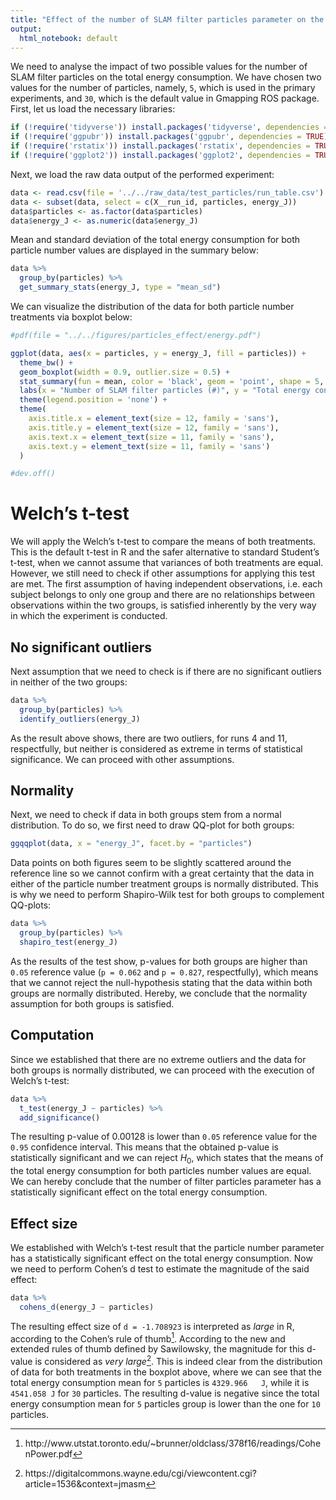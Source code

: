 ```yaml
---
title: "Effect of the number of SLAM filter particles parameter on the total energy consumption"
output:
  html_notebook: default
---
```


We need to analyse the impact of two possible values for the number of SLAM filter particles on the total energy consumption. We have chosen two values for the number of particles, namely, `5`, which is used in the primary experiments, and `30`, which is the default value in Gmapping ROS package. First, let us load the necessary libraries:
```r
if (!require('tidyverse')) install.packages('tidyverse', dependencies = TRUE); library('tidyverse')
if (!require('ggpubr')) install.packages('ggpubr', dependencies = TRUE); library('ggpubr')
if (!require('rstatix')) install.packages('rstatix', dependencies = TRUE); library('rstatix')
if (!require('ggplot2')) install.packages('ggplot2', dependencies = TRUE); library('ggplot2')
```

Next, we load the raw data output of the performed experiment:
```r
data <- read.csv(file = '../../raw_data/test_particles/run_table.csv')
data <- subset(data, select = c(X__run_id, particles, energy_J))
data$particles <- as.factor(data$particles)
data$energy_J <- as.numeric(data$energy_J)
```

Mean and standard deviation of the total energy consumption for both particle number values are displayed in the summary below:
```r
data %>%
  group_by(particles) %>%
  get_summary_stats(energy_J, type = "mean_sd")
```

We can visualize the distribution of the data for both particle number treatments via boxplot below:
```r
#pdf(file = "../../figures/particles_effect/energy.pdf")

ggplot(data, aes(x = particles, y = energy_J, fill = particles)) +
  theme_bw() + 
  geom_boxplot(width = 0.9, outlier.size = 0.5) + 
  stat_summary(fun = mean, color = 'black', geom = 'point', shape = 5, size = 1.5) +
  labs(x = "Number of SLAM filter particles (#)", y = "Total energy consumption (J)") +
  theme(legend.position = 'none') +
  theme(
    axis.title.x = element_text(size = 12, family = 'sans'),
    axis.title.y = element_text(size = 12, family = 'sans'),
    axis.text.x = element_text(size = 11, family = 'sans'),
    axis.text.y = element_text(size = 11, family = 'sans')
  )

#dev.off()
```

# Welch's t-test

We will apply the Welch's t-test to compare the means of both treatments. This is the default t-test in R and the safer alternative to standard Student's t-test, when we cannot assume that variances of both treatments are equal. However, we still need to check if other assumptions for applying this test are met. The first assumption of having independent observations, i.e. each subject belongs to only one group and there are no relationships between observations within the two groups, is satisfied inherently by the very way in which the experiment is conducted.

## No significant outliers

Next assumption that we need to check is if there are no significant outliers in neither of the two groups:
```r
data %>% 
  group_by(particles) %>%
  identify_outliers(energy_J)
```

As the result above shows, there are two outliers, for runs 4 and 11, respectfully, but neither is considered as extreme in terms of statistical significance. We can proceed with other assumptions.

## Normality

Next, we need to check if data in both groups stem from a normal distribution. To do so, we first need to draw QQ-plot for both groups:
```r
ggqqplot(data, x = "energy_J", facet.by = "particles")
```
Data points on both figures seem to be slightly scattered around the reference line so we cannot confirm with a great certainty that the data in either of the particle number treatment groups is normally distributed. This is why we need to perform Shapiro-Wilk test for both groups to complement QQ-plots:
```r
data %>%
  group_by(particles) %>%
  shapiro_test(energy_J)
```
As the results of the test show, p-values for both groups are higher than `0.05` reference value (`p = 0.062` and `p = 0.827`, respectfully), which means that we cannot reject the null-hypothesis stating that the data within both groups are normally distributed. Hereby, we conclude that the normality assumption for both groups is satisfied.

## Computation

Since we established that there are no extreme outliers and the data for both groups is normally distributed, we can proceed with the execution of Welch's t-test:
```r
data %>%
  t_test(energy_J ~ particles) %>%
  add_significance()
```
The resulting p-value of $0.00128$ is lower than `0.05` reference value for the `0.95` confidence interval. This means that the obtained p-value is statistically significant and we can reject $H_0$, which states that the means of the total energy consumption for both particles number values are equal. We can hereby conclude that the number of filter particles parameter has a statistically significant effect on the total energy consumption.

## Effect size

We established with Welch's t-test result that the particle number parameter has a statistically significant effect on the total energy consumption. Now we need to perform Cohen's d test to estimate the magnitude of the said effect:

```r
data %>%
  cohens_d(energy_J ~ particles)
```
The resulting effect size of `d = -1.708923` is interpreted as _large_ in R, according to the Cohen's rule of thumb^[http://www.utstat.toronto.edu/~brunner/oldclass/378f16/readings/CohenPower.pdf]. According to the new and extended rules of thumb defined by Sawilowsky, the magnitude for this d-value is considered as _very large_^[https://digitalcommons.wayne.edu/cgi/viewcontent.cgi?article=1536&context=jmasm]. This is indeed clear from the distribution of data for both treatments in the boxplot above, where we can see that the total energy consumption mean for `5` particles is `4329.966	J`, while it is `4541.058 J` for `30` particles. The resulting d-value is negative since the total energy consumption mean for `5` particles group is lower than the one for `10` particles. 